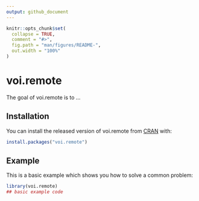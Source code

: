 ```yaml
---
output: github_document
---
```


<!-- README.md is generated from README.Rmd. Please edit that file -->

```r
knitr::opts_chunk$set(
  collapse = TRUE,
  comment = "#>",
  fig.path = "man/figures/README-",
  out.width = "100%"
)
```

# voi.remote

<!-- badges: start -->
<!-- badges: end -->

The goal of voi.remote is to ...

## Installation

You can install the released version of voi.remote from [CRAN](https://CRAN.R-project.org) with:

``` r
install.packages("voi.remote")
```

## Example

This is a basic example which shows you how to solve a common problem:

```r
library(voi.remote)
## basic example code
```
